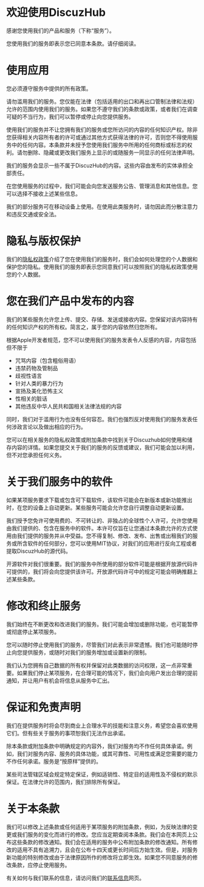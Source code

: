 # 欢迎使用DiscuzHub

感谢您使用我们的产品和服务（下称“服务”）。

您使用我们的服务即表示您已同意本条款。请仔细阅读。

# 使用应用

您必须遵守服务中提供的所有政策。

请勿滥用我们的服务。您仅能在法律（包括适用的出口和再出口管制法律和法规）允许的范围内使用我们的服务。如果您不遵守我们的条款或政策，或者我们在调查可疑的不当行为，我们可以暂停或停止向您提供服务。

使用我们的服务并不让您拥有我们的服务或您所访问的内容的任何知识产权。除非您获得相关内容所有者的许可或通过其他方式获得法律的许可，否则您不得使用服务中的任何内容。本条款并未授予您使用我们服务中所用的任何商标或标志的权利。请勿删除、隐藏或更改我们服务上显示的或随服务一同显示的任何法律声明。

我们的服务会显示一些不属于DiscuzHub的内容。这些内容由发布的实体承担全部责任。

在您使用服务的过程中，我们可能会向您发送服务公告、管理消息和其他信息。您可以选择不接收上述某些信息。

我们的部分服务可在移动设备上使用。在使用此类服务时，请勿因此而分散注意力和违反交通或安全法。

# 隐私与版权保护

我们的[隐私权政策](/privacy_policy/)介绍了您在使用我们的服务时，我们会如何处理您的个人数据和保护您的隐私。使用我们的服务即表示您同意我们可以按照我们的隐私权政策使用您的个人数据。

# 您在我们产品中发布的内容

我们的某些服务允许您上传、提交、存储、发送或接收内容。您保留对该内容持有的任何知识产权的所有权。简言之，属于您的内容依然归您所有。

根据Apple开发者规范，您不可以使用我们的服务发表令人反感的内容，内容包括但不限于

+ 咒骂内容（包含粗俗用语）
+ 违禁药物及管制品
+ 歧视性语言
+ 针对人类的暴力行为
+ 宣扬及美化恐怖主义
+ 性相关的脏话
+ 其他违反中华人民共和国相关法律法规的内容

同时，我们对于滥用行为也没有任何容忍。我们也强烈反对使用我们的服务发表任何涉政言论以及做出相应的行为。

您可以在相关服务的隐私权政策或附加条款中找到关于Discuzhub如何使用和储存内容的详情。如果您提交关于我们的服务的反馈或建议，我们可能会加以利用，但不对您承担任何义务。

# 关于我们服务中的软件

如果某项服务要求下载或包含可下载软件，该软件可能会在新版本或新功能推出时，在您的设备上自动更新。某些服务可能会允许您自行调整自动更新设置。

我们授予您免许可使用费的、不可转让的、非独占的全球性个人许可，允许您使用由我们提供的、包含在服务中的软件。本许可仅旨在让您通过本条款允许的方式使用由我们提供的服务并从中受益。您不得复制、修改、发布、出售或出租我们的服务或所含软件的任何部分，您可以使用MIT协议，对我们的应用进行反向工程或者提取DiscuzHub的源代码。

开源软件对我们很重要。我们的服务中所使用的部分软件可能是根据开放源代码许可提供的，我们将会向您提供该许可。开放源代码许可中的规定可能会明确推翻上述某些条款。

# 修改和终止服务

我们始终在不断更改和改进我们的服务。我们可能会增加或删除功能，也可能暂停或彻底停止某项服务。

您可以随时停止使用我们的服务，尽管我们对此表示非常遗憾。我们也可能随时停止向您提供服务，或随时对我们的服务增加或设置新的限制。

我们认为您拥有自己数据的所有权并保留对此类数据的访问权限，这一点非常重要。如果我们停止某项服务，在合理可能的情况下，我们会向用户发出合理的提前通知，并让用户有机会将信息从服务中汇出。

# 保证和免责声明

我们在提供服务时将会尽到商业上合理水平的技能和注意义务，希望您会喜欢使用它们。但有些关于服务的事项恕我们无法作出承诺。

除本条款或附加条款中明确规定的内容外，我们对服务均不作任何具体承诺。例如，我们对服务内容、服务的具体功能，或其可靠性、可用性或满足您需要的能力不作任何承诺。服务是“按原样”提供的。

某些司法管辖区域会规定特定保证，例如适销性、特定目的适用性及不侵权的默示保证。在法律允许的范围内，我们排除所有保证。

# 关于本条款

我们可以修改上述条款或任何适用于某项服务的附加条款，例如，为反映法律的变更或我们服务的变化而进行的修改。您应当定期查阅本条款。我们会在本网页上公布这些条款的修改通知。我们会在适用的服务中公布附加条款的修改通知。所有修改的适用不具有追溯力，且会在公布十四天或更长时间后方始生效。但是，对服务新功能的特别修改或由于法律原因所作的修改将立即生效。如果您不同意服务的修改条款，应停止使用服务。

有关如何与我们联系的信息，请访问我们的[联系信息](/contact/)网页。